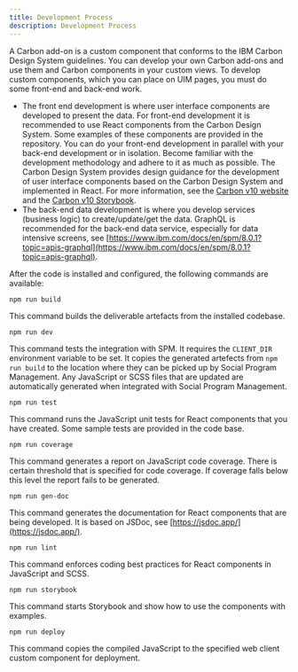 ```yaml
---
title: Development Process
description: Development Process
---
```


A Carbon add-on is a custom component that conforms to the IBM Carbon Design System guidelines. You can develop your own Carbon add-ons and use them and Carbon components in your custom views.
To develop custom components, which you can place on UIM pages, you must do some front-end and back-end work.

- The front end development is where user interface components are developed to present the data. For front-end development it is recommended to use React components from the Carbon Design System.
  Some examples of these components are provided in the repository. You can do your front-end development in parallel with your back-end development or in isolation.
  Become familiar with the development methodology and adhere to it as much as possible. The Carbon Design System provides design guidance for the development of user interface components based on the Carbon Design System and implemented in React.
  For more information, see the [Carbon v10 website](https://v10.carbondesignsystem.com/) and the [Carbon v10 Storybook](https://v10-react.carbondesignsystem.com/?path=/story/getting-started--welcome).
- The back-end data development is where you develop services (business logic) to create/update/get the data. GraphQL is recommended for the back-end data service, especially for data intensive screens, see [https://www.ibm.com/docs/en/spm/8.0.1?topic=apis-graphql](https://www.ibm.com/docs/en/spm/8.0.1?topic=apis-graphql).

After the code is installed and configured, the following commands are available:

```
npm run build
```

This command builds the deliverable artefacts from the installed codebase.

```
npm run dev
```

This command tests the integration with SPM. It requires the `CLIENT_DIR` environment variable to be set.
It copies the generated artefects from `npm run build` to the location where they can be picked up by Social Program Management.
Any JavaScript or SCSS files that are updated are automatically generated when integrated with Social Program Management.

```
npm run test
```

This command runs the JavaScript unit tests for React components that you have created. Some sample tests are provided in the code base.

```
npm run coverage
```

This command generates a report on JavaScript code coverage. There is certain threshold that is specified for code coverage. If coverage falls below this level the report fails to be generated.

```
npm run gen-doc
```

This command generates the documentation for React components that are being developed. It is based on JSDoc, see [https://jsdoc.app/](https://jsdoc.app/).

```
npm run lint
```

This command enforces coding best practices for React components in JavaScript and SCSS.

```
npm run storybook
```

This command starts Storybook and show how to use the components with examples.

```
npm run deploy
```

This command copies the compiled JavaScript to the specified web client custom component for deployment.
